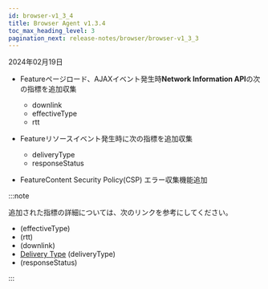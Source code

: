 ```yaml
---
id: browser-v1_3_4
title: Browser Agent v1.3.4
toc_max_heading_level: 3
pagination_next: release-notes/browser/browser-v1_3_3
---
```


2024年02月19日

- <Status>Feature</Status>ページロード、AJAXイベント発生時<b>Network Information API</b>の次の指標を追加収集

  - downlink
  - effectiveType
  - rtt

- <Status>Feature</Status>リソースイベント発生時に次の指標を追加収集

  - deliveryType
  - responseStatus

- <Status>Feature</Status>Content Security Policy(CSP) エラー収集機能追加

:::note

追加された指標の詳細については、次のリンクを参考にしてください。

- [<Cmdname sid="TTL07611" className="uitext" />](https://developer.mozilla.org/en-US/docs/Web/API/NetworkInformation/effectiveType) (effectiveType)
- [<Cmdname sid="TTL07612" className="uitext" />](https://developer.mozilla.org/en-US/docs/Web/API/NetworkInformation/rtt) (rtt)
- [<Cmdname sid="TTL07610" className="uitext" />](https://developer.mozilla.org/en-US/docs/Web/API/NetworkInformation/downlink) (downlink)
- [<span class="uitext">Delivery Type</span>](https://developer.mozilla.org/en-US/docs/Web/API/PerformanceResourceTiming/deliveryType) (deliveryType)
- [<Cmdname sid="status_code" className="uitext" />](https://developer.mozilla.org/en-US/docs/Web/API/PerformanceResourceTiming/responseStatus) (responseStatus)

:::
